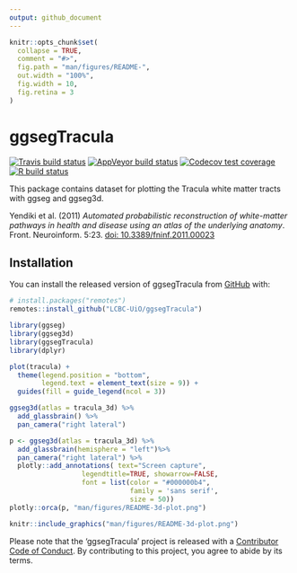 ```yaml
---
output: github_document
---
```


<!-- README.md is generated from README.Rmd. Please edit that file -->

```r
knitr::opts_chunk$set(
  collapse = TRUE,
  comment = "#>",
  fig.path = "man/figures/README-",
  out.width = "100%",
  fig.width = 10, 
  fig.retina = 3
)
```

# ggsegTracula

<!-- badges: start -->
[![Travis build status](https://travis-ci.com/LCBC-UiO/ggsegTracula.svg?branch=master)](https://travis-ci.com/LCBC-UiO/ggsegTracula)
[![AppVeyor build status](https://ci.appveyor.com/api/projects/status/github/LCBC-UiO/ggsegTracula?branch=master&svg=true)](https://ci.appveyor.com/project/LCBC-UiO/ggsegTracula)
[![Codecov test coverage](https://codecov.io/gh/LCBC-UiO/ggsegTracula/branch/master/graph/badge.svg)](https://codecov.io/gh/LCBC-UiO/ggsegTracula?branch=master)
[![R build status](https://github.com/LCBC-UiO/ggsegTracula/workflows/R-CMD-check/badge.svg)](https://github.com/LCBC-UiO/ggsegTracula/actions)
<!-- badges: end -->

This package contains dataset for plotting the Tracula white matter tracts with ggseg and ggseg3d. 

Yendiki et al. (2011) _Automated probabilistic reconstruction of white-matter pathways in health and disease using an atlas of the underlying anatomy_. Front. Neuroinform. 5:23. [doi: 10.3389/fninf.2011.00023](https://www.ncbi.nlm.nih.gov/pubmed/22016733)

## Installation

You can install the released version of ggsegTracula from [GitHub](https://github.com/) with:

``` r
# install.packages("remotes")
remotes::install_github("LCBC-UiO/ggsegTracula")
```

```r
library(ggseg)
library(ggseg3d)
library(ggsegTracula)
library(dplyr)

plot(tracula) +
  theme(legend.position = "bottom", 
        legend.text = element_text(size = 9)) +
  guides(fill = guide_legend(ncol = 3))

```

```r
ggseg3d(atlas = tracula_3d) %>% 
  add_glassbrain() %>% 
  pan_camera("right lateral")
```

```r
p <- ggseg3d(atlas = tracula_3d) %>%
  add_glassbrain(hemisphere = "left")%>%
  pan_camera("right lateral") %>%
  plotly::add_annotations( text="Screen capture",
                  legendtitle=TRUE, showarrow=FALSE,
                  font = list(color = "#000000b4",
                              family = 'sans serif',
                              size = 50))
plotly::orca(p, "man/figures/README-3d-plot.png")
```

```r
knitr::include_graphics("man/figures/README-3d-plot.png")
```

Please note that the 'ggsegTracula' project is released with a
[Contributor Code of Conduct](CODE_OF_CONDUCT.md).
By contributing to this project, you agree to abide by its terms.
